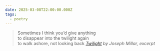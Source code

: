 ```yaml
---
date: 2025-03-08T22:00:00.000Z
tags:
  - poetry
---
```

> Sometimes I think you’d give anything<br/>
> to disappear into the twilight again<br/>
> to walk ashore, not looking back
> <cite><i>[Twilight](https://poems.com/poem/twilight)</i> by Joseph Millar, excerpt</cite>
